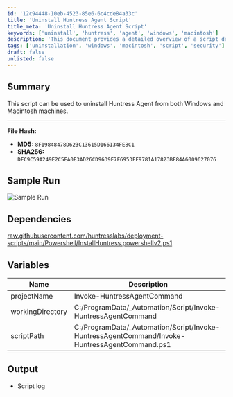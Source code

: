 ```yaml
---
id: '12c94448-10eb-4523-85e6-6c4cde84a33c'
title: 'Uninstall Huntress Agent Script'
title_meta: 'Uninstall Huntress Agent Script'
keywords: ['uninstall', 'huntress', 'agent', 'windows', 'macintosh']
description: 'This document provides a detailed overview of a script designed to uninstall the Huntress Agent from both Windows and Macintosh machines, including dependencies, variables, and sample run output.'
tags: ['uninstallation', 'windows', 'macintosh', 'script', 'security']
draft: false
unlisted: false
---
```

## Summary

This script can be used to uninstall Huntress Agent from both Windows and Macintosh machines.

---

**File Hash:**

- **MD5:** `8F19848478D623C13615D166134FE8C1`
- **SHA256:** `DFC9C59A249E2C5EA0E3AD26CD9639F7F6953FF9781A17823BF84A6009627076`

## Sample Run

![Sample Run](../../../static/img/Uninstall-Huntress-Agent-Windows,-Mac/image_1.png)

## Dependencies

[raw.githubusercontent.com/huntresslabs/deployment-scripts/main/Powershell/InstallHuntress.powershellv2.ps1](https://raw.githubusercontent.com/huntresslabs/deployment-scripts/main/Powershell/InstallHuntress.powershellv2.ps1)

## Variables

| Name                | Description                                                       |
|---------------------|-------------------------------------------------------------------|
| projectName         | Invoke-HuntressAgentCommand                                       |
| workingDirectory     | C:/ProgramData/_Automation/Script/Invoke-HuntressAgentCommand    |
| scriptPath          | C:/ProgramData/_Automation/Script/Invoke-HuntressAgentCommand/Invoke-HuntressAgentCommand.ps1 |

## Output

- Script log











